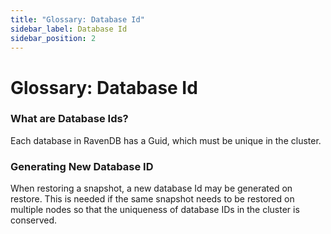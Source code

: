 ```yaml
---
title: "Glossary: Database Id"
sidebar_label: Database Id
sidebar_position: 2
---
```



# Glossary: Database Id
  
### What are Database Ids?
Each database in RavenDB has a Guid, which must be unique in the cluster. 

### Generating New Database ID
When restoring a snapshot, a new database Id may be generated on restore. This is needed if the same snapshot needs to be restored on multiple nodes so that the uniqueness of database IDs in the cluster is conserved.
